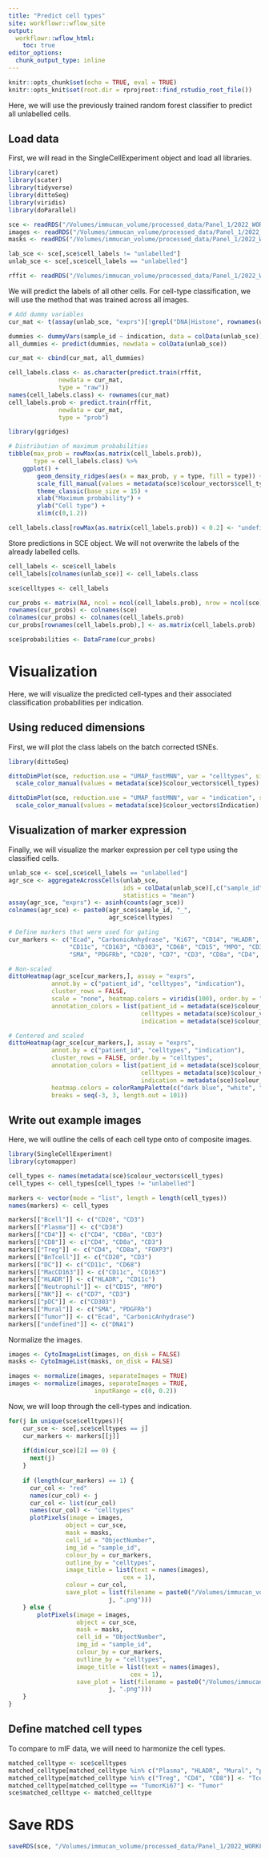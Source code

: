 ```yaml
---
title: "Predict cell types"
site: workflowr::wflow_site
output:
  workflowr::wflow_html:
    toc: true
editor_options:
  chunk_output_type: inline
---
```


```r
knitr::opts_chunk$set(echo = TRUE, eval = TRUE)
knitr::opts_knit$set(root.dir = rprojroot::find_rstudio_root_file())
```

Here, we will use the previously trained random forest classifier to 
predict all unlabelled cells.

## Load data

First, we will read in the SingleCellExperiment object and load all libraries.

```r
library(caret)
library(scater)
library(tidyverse)
library(dittoSeq)
library(viridis)
library(doParallel)

sce <- readRDS("/Volumes/immucan_volume/processed_data/Panel_1/2022_WORKFLOW/IMC/Rout/sce.rds")
images <- readRDS("/Volumes/immucan_volume/processed_data/Panel_1/2022_WORKFLOW/IMC/Rout/images.rds")
masks <- readRDS("/Volumes/immucan_volume/processed_data/Panel_1/2022_WORKFLOW/IMC/Rout/masks.rds")

lab_sce <- sce[,sce$cell_labels != "unlabelled"]
unlab_sce <- sce[,sce$cell_labels == "unlabelled"]

rffit <- readRDS("/Volumes/immucan_volume/processed_data/Panel_1/2022_WORKFLOW/IMC/Rout/rf_classifier.rds")
```

We will predict the labels of all other cells.
For cell-type classification, we will use the method that was trained across all images. 

```r
# Add dummy variables
cur_mat <- t(assay(unlab_sce, "exprs")[!grepl("DNA|Histone", rownames(unlab_sce)),])

dummies <- dummyVars(sample_id ~ indication, data = colData(unlab_sce))
all_dummies <- predict(dummies, newdata = colData(unlab_sce))

cur_mat <- cbind(cur_mat, all_dummies)

cell_labels.class <- as.character(predict.train(rffit, 
              newdata = cur_mat, 
              type = "raw"))
names(cell_labels.class) <- rownames(cur_mat)
cell_labels.prob <- predict.train(rffit, 
              newdata = cur_mat, 
              type = "prob")

library(ggridges)

# Distribution of maximum probabilities
tibble(max_prob = rowMax(as.matrix(cell_labels.prob)),
       type = cell_labels.class) %>%
    ggplot() +
        geom_density_ridges(aes(x = max_prob, y = type, fill = type)) +
        scale_fill_manual(values = metadata(sce)$colour_vectors$cell_types) +
        theme_classic(base_size = 15) +
        xlab("Maximum probability") +
        ylab("Cell type") + 
        xlim(c(0,1.2))

cell_labels.class[rowMax(as.matrix(cell_labels.prob)) < 0.2] <- "undefined"
```

Store predictions in SCE object.
We will not overwrite the labels of the already labelled cells.

```r
cell_labels <- sce$cell_labels
cell_labels[colnames(unlab_sce)] <- cell_labels.class

sce$celltypes <- cell_labels 

cur_probs <- matrix(NA, ncol = ncol(cell_labels.prob), nrow = ncol(sce))
rownames(cur_probs) <- colnames(sce)
colnames(cur_probs) <- colnames(cell_labels.prob)
cur_probs[rownames(cell_labels.prob),] <- as.matrix(cell_labels.prob)

sce$probabilities <- DataFrame(cur_probs)
```

# Visualization

Here, we will visualize the predicted cell-types and their associated classification probabilities per indication.

## Using reduced dimensions

First, we will plot the class labels on the batch corrected tSNEs.

```r
library(dittoSeq)

dittoDimPlot(sce, reduction.use = "UMAP_fastMNN", var = "celltypes", size = 0.2) +
  scale_color_manual(values = metadata(sce)$colour_vectors$cell_types)

dittoDimPlot(sce, reduction.use = "UMAP_fastMNN", var = "indication", size = 0.2) +
  scale_color_manual(values = metadata(sce)$colour_vectors$Indication)
```

## Visualization of marker expression

Finally, we will visualize the marker expression per cell type using the classified cells.

```r
unlab_sce <- sce[,sce$cell_labels == "unlabelled"]
agr_sce <- aggregateAcrossCells(unlab_sce, 
                                ids = colData(unlab_sce)[,c("sample_id", "celltypes")], 
                                statistics = "mean")
assay(agr_sce, "exprs") <- asinh(counts(agr_sce))
colnames(agr_sce) <- paste0(agr_sce$sample_id, "_", 
                            agr_sce$celltypes)

# Define markers that were used for gating
cur_markers <- c("Ecad", "CarbonicAnhydrase", "Ki67", "CD14", "HLADR", 
                 "CD11c", "CD163", "CD303", "CD68", "CD15", "MPO", "CD38",
                 "SMA", "PDGFRb", "CD20", "CD7", "CD3", "CD8a", "CD4", "GrzB", "FOXP3", "PD1")

# Non-scaled
dittoHeatmap(agr_sce[cur_markers,], assay = "exprs",
            annot.by = c("patient_id", "celltypes", "indication"), 
            cluster_rows = FALSE,
            scale = "none", heatmap.colors = viridis(100), order.by = "celltypes",
            annotation_colors = list(patient_id = metadata(sce)$colour_vectors$PatientIds,
                                     celltypes = metadata(sce)$colour_vectors$cell_types,
                                     indication = metadata(sce)$colour_vectors$Indication))

# Centered and scaled
dittoHeatmap(agr_sce[cur_markers,], assay = "exprs",
            annot.by = c("patient_id", "celltypes", "indication"), 
            cluster_rows = FALSE, order.by = "celltypes",
            annotation_colors = list(patient_id = metadata(sce)$colour_vectors$PatientIds,
                                     celltypes = metadata(sce)$colour_vectors$cell_types,
                                     indication = metadata(sce)$colour_vectors$Indication),
            heatmap.colors = colorRampPalette(c("dark blue", "white", "dark red"))(100),
            breaks = seq(-3, 3, length.out = 101))
```

## Write out example images

Here, we will outline the cells of each cell type onto of composite images.

```r
library(SingleCellExperiment)
library(cytomapper)

cell_types <- names(metadata(sce)$colour_vectors$cell_types)
cell_types <- cell_types[cell_types != "unlabelled"]

markers <- vector(mode = "list", length = length(cell_types))
names(markers) <- cell_types

markers[["Bcell"]] <- c("CD20", "CD3")
markers[["Plasma"]] <- c("CD38")
markers[["CD4"]] <- c("CD4", "CD8a", "CD3")
markers[["CD8"]] <- c("CD4", "CD8a", "CD3")
markers[["Treg"]] <- c("CD4", "CD8a", "FOXP3")
markers[["BnTcell"]] <- c("CD20", "CD3")
markers[["DC"]] <- c("CD11c", "CD68")
markers[["MacCD163"]] <- c("CD11c", "CD163")
markers[["HLADR"]] <- c("HLADR", "CD11c")
markers[["Neutrophil"]] <- c("CD15", "MPO")
markers[["NK"]] <- c("CD7", "CD3")
markers[["pDC"]] <- c("CD303")
markers[["Mural"]] <- c("SMA", "PDGFRb")
markers[["Tumor"]] <- c("Ecad", "CarbonicAnhydrase")
markers[["undefined"]] <- c("DNA1")
```

Normalize the images.

```r
images <- CytoImageList(images, on_disk = FALSE)
masks <- CytoImageList(masks, on_disk = FALSE)

images <- normalize(images, separateImages = TRUE)
images <- normalize(images, separateImages = TRUE, 
                        inputRange = c(0, 0.2))
```

Now, we will loop through the cell-types and indication.

```r
for(j in unique(sce$celltypes)){
    cur_sce <- sce[,sce$celltypes == j]
    cur_markers <- markers[[j]]
  
    if(dim(cur_sce)[2] == 0) {
      next(j)
    }
    
    if (length(cur_markers) == 1) {
      cur_col <- "red"
      names(cur_col) <- j
      cur_col <- list(cur_col)
      names(cur_col) <- "celltypes"
      plotPixels(image = images, 
                object = cur_sce, 
                mask = masks, 
                cell_id = "ObjectNumber",
                img_id = "sample_id", 
                colour_by = cur_markers, 
                outline_by = "celltypes",
                image_title = list(text = names(images),
                                cex = 1), 
                colour = cur_col,
                save_plot = list(filename = paste0("/Volumes/immucan_volume/processed_data/Panel_1/2022_WORKFLOW/IMC/Rout/CellTypeValidation/",
                            j, ".png")))
    } else {
        plotPixels(image = images,
                   object = cur_sce, 
                   mask = masks, 
                   cell_id = "ObjectNumber",
                   img_id = "sample_id", 
                   colour_by = cur_markers, 
                   outline_by = "celltypes",
                   image_title = list(text = names(images),
                                  cex = 1),
                   save_plot = list(filename = paste0("/Volumes/immucan_volume/processed_data/Panel_1/2022_WORKFLOW/IMC/Rout/CellTypeValidation/",
                            j, ".png")))
    }
}

```

## Define matched cell types

To compare to mIF data, we will need to harmonize the cell types.

```r
matched_celltype <- sce$celltypes
matched_celltype[matched_celltype %in% c("Plasma", "HLADR", "Mural", "pDC", "NK")] <- "other"
matched_celltype[matched_celltype %in% c("Treg", "CD4", "CD8")] <- "Tcell"
matched_celltype[matched_celltype == "TumorKi67"] <- "Tumor"
sce$matched_celltype <- matched_celltype
```

# Save RDS

```r
saveRDS(sce, "/Volumes/immucan_volume/processed_data/Panel_1/2022_WORKFLOW/IMC/Rout/sce.rds")
```

